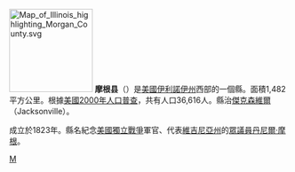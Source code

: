 {{noteTA
|T=zh-hans:摩根县 (伊利诺伊州);zh-hk:摩根縣 (伊利諾伊州);zh-tw:摩根郡 (伊利諾州);
|1=zh-hans:县;zh-hk:縣;zh-tw:郡;
}}

{{Otheruses|摩根縣|subject=美國伊利諾伊州的一個縣|other=同名的縣}}
[[File:Map_of_Illinois_highlighting_Morgan_County.svg|150px]]
'''摩根县'''（{{lang-en|Morgan County}}）是[[美國|美國]][[伊利諾伊州|伊利諾伊州]]西部的一個縣。面積1,482平方公里。根據[[美國2000年人口普查|美國2000年人口普查]]，共有人口36,616人。縣治[[傑克森維爾_(伊利諾伊州)|傑克森維爾]]（Jacksonville）。

成立於1823年。縣名紀念[[美國獨立戰爭|美國獨立戰爭]]軍官、代表[[維吉尼亞州|維吉尼亞州]]的[[美國眾議院|眾議員]][[丹尼爾·摩根|丹尼爾·摩根]]。

{{伊利诺伊州}}
{{摩根縣 (伊利諾伊州)}}

[[Category:伊利諾州行政區劃|M]]